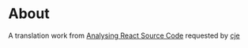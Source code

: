 # About

A translation work from [Analysing React Source Code](https://react-book-new.vercel.app/) requested by [cje](https://twitter.com/ccccjjjjeeee)
